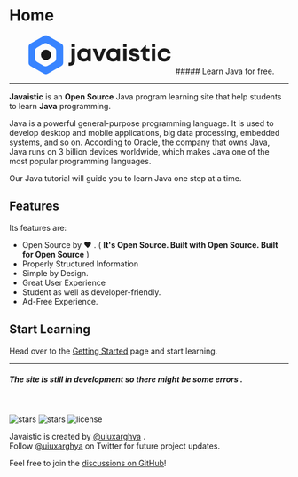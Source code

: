 
<h1 className="hidden">Home</h1>

<div className="mt-8" />

<div align="center">
  <svg height="70" width="270" viewBox="0 0 291 79" fill="none">
    <path
      d="M90.495 23.608h6.894v-6.4h-6.894v6.4zm-5.985 38.3h3.297c5.616 0 9.582-3.98 9.582-9.58v-25.3h-6.894v24.78c0 2.46-1.319 3.74-3.767 3.74H84.5v6.36h.01zm40.226-34.88l-.709 2.42a12.553 12.553 0 00-8.393-3.13c-7.644 0-13.349 5.79-13.349 13.53 0 7.73 5.695 13.57 13.349 13.57 3.247 0 6.075-1.14 8.253-3.09l.609 2.33h5.376v-25.63h-5.136zm-8.543 19.84a6.793 6.793 0 01-6.934-7.02 6.794 6.794 0 011.949-5.015 6.78 6.78 0 014.985-2.015 6.766 6.766 0 014.986 2.015 6.774 6.774 0 011.949 5.015 6.778 6.778 0 01-6.935 7.02zm37.049-19.84l-6.135 17.18-6.224-17.18h-7.364l10.381 25.63h6.365l10.091-25.63h-7.124.01zm30.674 0l-.709 2.42a12.553 12.553 0 00-8.393-3.13c-7.644 0-13.349 5.79-13.349 13.53 0 7.73 5.705 13.57 13.349 13.57 3.247 0 6.085-1.14 8.253-3.09l.61 2.33h5.375v-25.63h-5.136zm-8.542 19.84a6.795 6.795 0 01-6.935-7.02 6.794 6.794 0 011.949-5.015 6.774 6.774 0 014.986-2.015 6.772 6.772 0 016.478 4.32c.335.863.49 1.785.456 2.71a6.778 6.778 0 01-6.934 7.02zm20.352-23.26h6.835v-6.4h-6.835v6.4zm0 29.05h6.885v-25.63h-6.895v25.64l.01-.01zm22.501.76c6.465 0 10.701-3.42 10.701-8.64 0-6.26-5.325-7.12-9.472-7.88-2.647-.47-4.816-.9-4.816-2.6 0-1.48 1.279-2.43 3.397-2.43 2.398 0 3.817 1 3.867 3.04h6.555c-.05-5.13-4.097-8.59-10.232-8.59-6.134 0-10.231 3.37-10.231 8.21 0 6.03 5.186 7.12 9.242 7.83 2.688.43 4.896.95 4.896 2.7 0 1.72-1.738 2.62-3.627 2.62-2.448 0-4.196-1.14-4.246-3.42h-6.695c0 5.46 4.297 9.16 10.661 9.16zm27.987-6.93c-2.548 0-3.957-1.42-3.957-3.9v-9.96h6.934v-5.6h-7.034v-6.64h-1.319l-10.041 10.72v1.52h4.576v10.92c0 5.65 3.437 9.11 9.052 9.11h4.896v-6.17H246.214zm7.813-22.88h6.844v-6.4h-6.844v6.4zm0 29.05h6.894v-25.63h-6.894v25.64-.01zm25.339.76c6.644 0 11.88-4.37 13.059-10.82h-6.934c-1.179 2.75-3.348 4.27-6.125 4.27-3.687 0-6.555-3.08-6.555-7.02 0-4 2.828-7.03 6.555-7.03a6.532 6.532 0 016.125 4.04h6.844c-1.229-6.32-6.325-10.54-12.929-10.54-7.734 0-13.589 5.79-13.589 13.48s5.855 13.62 13.549 13.62z"
      fill="currentColor"
    />
    <path
      d="M42.342 1.092L69.47 16.768a8.149 8.149 0 014.068 7.051v31.352a8.142 8.142 0 01-4.068 7.06L42.342 77.909a8.142 8.142 0 01-8.147 0L7.068 62.232A8.15 8.15 0 013 55.17V23.819a8.147 8.147 0 014.069-7.05L34.195 1.091a8.142 8.142 0 018.147 0zm12.677 23.64L41.75 17.079a8.141 8.141 0 00-8.127 0l-13.268 7.653a8.15 8.15 0 00-4.078 7.06v15.275a8.14 8.14 0 004.078 7.06l13.268 7.653a8.142 8.142 0 008.127 0l13.268-7.652a8.15 8.15 0 004.078-7.06V31.791a8.16 8.16 0 00-4.078-7.06z"
      fill="#3884FF"
    />
    <circle cx="38.493" cy="39.42" r="10.394" fill="currentColor" />
  </svg>
  ##### Learn Java for free.
</div>
<div className="mb-10" />

---

**Javaistic** is an **Open Source** Java program learning site that help students to learn **Java** programming.

Java is a powerful general-purpose programming language.
It is used to develop desktop and mobile applications, big data processing, embedded systems, and so on.
According to Oracle, the company that owns Java, Java runs on 3 billion devices worldwide, which makes Java one of the most popular programming languages.

Our Java tutorial will guide you to learn Java one step at a time.

<div className="mt-16" />
<div className="center">
  <Features />
</div>
<div className="mb-4" />

## Features

Its features are:

- Open Source by ❤️ . ( **It's Open Source. Built with Open Source. Built for Open Source** )
- Properly Structured Information
- Simple by Design.
- Great User Experience
- Student as well as developer-friendly.
- Ad-Free Experience.

## Start Learning

Head over to the [Getting Started](/getting-started) page and start learning.

<div className="mt-16" />

---

##### The site is still in development so there might be some errors .

<br />

<p className="flex h-6">
  <img
    alt="stars"
    src="https://badgen.net/github/stars/javaistic/javaistic"
    className="inline-block mr-2"
  />
  <img
    alt="stars"
    src="https://badgen.net/github/release/javaistic/javaistic"
    className="inline-block mr-2"
  />
  <img
    alt="license"
    src="https://badgen.net/github/license/javaistic/javaistic"
    className="inline-block mr-2"
  />
</p>

Javaistic is created by [@uiuxarghya](https://uiuxarghya.netlify.app/) .<br/>
Follow [@uiuxarghya](https://twitter.com/uiuxarghya) on Twitter for future project
updates.

Feel free to join the [discussions on GitHub](https://github.com/javaistic/javaistic/discussions)!
